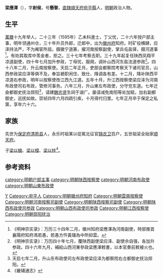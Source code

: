 {{明清人物信息框
| 姓名 = 梁應澤
| 原名 =
| 圖片名稱= 
| 圖片大小 =
| 圖片說明 = 
| 最高職務 =中議大夫抚治郧阳都察院右副都御史
| 國家 = 大明 
| 爵位 =
| 籍貫 = 顺天府宛平县
| 族裔 = 
| 字號 = 字射侯，號懸藜
| 諡號 =
| 出生日期 = 隆庆己巳六月初五日卯时
| 出生地點 = <!---顺天府宛平县--->
| 逝世日期 = 崇祯甲戌正月二十三日午时
| 逝世地點 =
| 墓葬 =
| 配偶 = 元配许氏，封安人，累赠淑人、恭人；继配尹氏，封恭人，累赠淑人；副室孟氏
| 親屬 = （曾祖）梁敖、（祖）梁玺、（父）梁鑛、母崔氏。（子）梁以柟、梁以樟、梁以桂
| 出身 =
* 萬曆十九年辛卯科举人
* 萬曆二十三年乙未科進士出身
| 經歷 =
| 著作 = 《守徽录》、《关西末议》、《泾原考》、《臬晋议》、《東藩稿》、《抚郧疏草》等
}}
'''梁應澤'''（{{bd|1569年||1634年|catIdx=}}），字'''射侯'''，号'''懸黎'''，[[直隸|直隸]][[順天府|順天府]][[宛平縣|宛平縣]]人，[[明朝|明朝]]政治人物。

==生平==
[[萬曆|萬曆]]十九年举人，二十三年（1595年）乙未科進士，丁父忧，二十六年授户部主事，明年领通州仓，三十年升员外郎，迁郎中，出为[[徽州府|徽州府]]知府。时矿役横肆，应泽持法严，不为阉宦所屈。摄徽宁道篆，擢河南按察副使，掌兵屯盐驿，摄河道事<ref>《明神宗实录》：万历三十四年二月，徽州知府梁應澤為河南副使，時部推首襄陽府知府馮若愚，若愚方忤黃璫為中所抑雲。</ref>。有劝其取库中羡金者，拒之。三十七年考察去职。三十九年起复任陕西凤翔平凉道副使，四十年七月加升参政，丁母忧，服阕，调补山西河东盐法道参政<ref>《明神宗实录》：万历四十年七月，覆陕西副使梁应泽、副使佘自强，各加升参政。四十六年九月，補給山西河東參政梁應澤敕書，以本官奏前敕被火也。</ref>。四十八年二月，升云南按察使。天启二年正月，吏部会都察院考察天下诸司官员，山西参政梁应泽等俱不及，奉旨褫职闲住、致仕、降调各有差。十二月，降补陕西平凉道右参政，明年以按察使改江西九江道。五年十月，升江西按察使梁应泽为河南布政使司右布政，管修河事务。六年三月，升山東左布政使，分守兖东道。七年迁僉都御史抚治郧阳<ref>天启七年二月，升山东布政使司左布政使梁应泽为都察院右佥都御史抚治郧阳。</ref>，请建[[魏忠贤|魏忠贤]]生祠于湖广。屡请减免南阳等处加赋，加右副都御史，巡抚如故。崇祯四年六月四疏引疾，十月得代归里。七年正月卒于保定之私第，享年六十六。

== 家族 ==
先世为[[保定府|保定府]][[清苑县|清苑县]]人，永乐时祖某以從駕北征官[[锦衣卫|锦衣卫]]百户，五世祖梁全始家[[顺天府|顺天府]]。

子[[梁以楠|梁以楠]]、[[梁以樟|梁以樟]]、[[梁以桂|梁以桂]]<ref>《畿辅通志》</ref>。

== 参考资料 ==
{{Reflist}}

{{萬曆二十三年乙未科殿試金榜}}

{{Authority control}}

{{DEFAULTSORT:Liang梁}}
[[Category:梁姓|Y]]
[[Category:宛平人|Category:宛平人]]
[[category:明朝户部主事|category:明朝户部主事]]
[[category:明朝陕西按察使|category:明朝陕西按察使]]
[[category:明朝河南布政使|category:明朝河南布政使]]
[[category:明朝山東布政使|category:明朝山東布政使]]
[[Category:明朝徽州府知府|Category:明朝徽州府知府]]
[[Category:明朝雲南按察使|Category:明朝雲南按察使]]
[[Category:明朝河南按察司副使|Category:明朝河南按察司副使]]
[[Category:明朝陕西按察司副使|Category:明朝陕西按察司副使]]
[[Category:明朝陕西布政使司参政|Category:明朝陕西布政使司参政]]
[[Category:明朝山西布政使司参政|Category:明朝山西布政使司参政]]
[[Category:明朝江西按察使|Category:明朝江西按察使]]
[[Category:明朝郧阳抚治|Category:明朝郧阳抚治]]